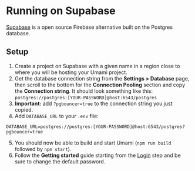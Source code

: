 # Running on Supabase

[Supabase](https://supabase.com/) is a open source Firebase alternative built on the Postgres database.

## Setup

1. Create a project on Supabase with a given name in a region close to where you will be hosting your Umami project.
2. Get the database connection string from the **Settings > Database** page, then scroll to the bottom for the **Connection Pooling** section and copy the **Connection string**. It should look something like this: `postgres://postgres:[YOUR-PASSWORD]@host:6543/postgres`
3. **Important:** add `?pgbouncer=true` to the connection string you just copied.
4. Add `DATABASE_URL` to your `.env` file:

```
DATABASE_URL=postgres://postgres:[YOUR-PASSWORD]@host:6543/postgres?pgbouncer=true
```

5. You should now be able to build and start Umami (`npm run build` followed by `npm start`). 
6. Follow the **Getting started** guide starting from the [Login](/docs/login) step and be sure to change the default password.
